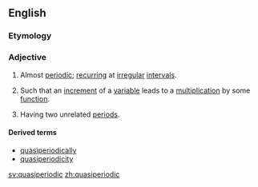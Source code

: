 ==English==

===Etymology===
{{prefix|quasi|periodic}}

===Adjective===
{{wikipedia|quasiperiodic function}}
{{en-adj}}

# Almost [[periodic]]; [[recurring]] at [[irregular]] [[interval]]s.
# {{context|mathematics|of a function|lang=en}} Such that an [[increment]] of a [[variable]] leads to a [[multiplication]] by some [[function]].
# {{context|physics|of an oscillation|lang=en}} Having two unrelated [[period]]s.

====Derived terms====
* [[quasiperiodically]]
* [[quasiperiodicity]]

[[sv:quasiperiodic]]
[[zh:quasiperiodic]]